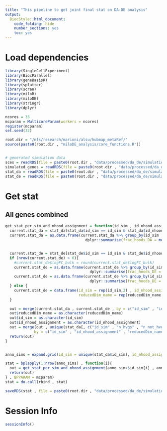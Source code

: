 ```yaml
---
title: "This pipeline to get joint final stat on DA-DE analysis"
output:
  BiocStyle::html_document:
    code_folding: hide
    number_sections: yes
    toc: yes  
---
```

# Load dependencies

```r

library(SingleCellExperiment)
library(BiocParallel)
library(geneBasisR)
library(splatter)
library(scran)
library(miloR)
library(miloDE)
library(stringr)
library(dplyr)

ncores = 35
mcparam = MulticoreParam(workers = ncores)
register(mcparam)
set.seed(32)

root.dir = "/nfs/research/marioni/alsu/hubmap_metaRef/"
source(paste0(root.dir , "miloDE_analysis/core_functions.R"))


# generated simulation data
sces = readRDS(file = paste0(root.dir , "data/processed/da_de/simulations_controlled/sims.Rds"))
simulated_genes = readRDS(file = paste0(root.dir , "data/processed/da_de/simulations_controlled/simulated_genes.Rds"))
stat_da = readRDS(file = paste0(root.dir , "data/processed/da_de/simulations_controlled/stat_da.Rds"))
stat_de = readRDS(file = paste0(root.dir , "data/processed/da_de/simulations_controlled/stat_de.Rds"))

```

# Get stat

## All genes combined

```r


get_stat_per_sim_and_nhood_assignment = function(id_sim , id_nhood_assignment , reducedDim_name , spatialFDR_DA.thresh = 0.1 , spatialFDR_DE.thresh = 0.1){
  current.stat_da = stat_da[stat_da$id_sim == id_sim & stat_da$id_nhood_assignment == id_nhood_assignment & stat_da$reducedDim_name == reducedDim_name, ]
  current.stat_da = as.data.frame(current.stat_da %>% group_by(id_sim , id_nhood_assignment , reducedDim_name) %>%
                                    dplyr::summarise(frac_hoods_DA = mean(SpatialFDR <= spatialFDR_DA.thresh , na.rm = T)))


  current.stat_de = stat_de[stat_de$id_sim == id_sim & stat_de$id_nhood_assignment == id_nhood_assignment & stat_de$reducedDim_name == reducedDim_name, ]
  if (nrow(current.stat_de) > 0){
    #current.stat_de$logFC_bulk = round(current.stat_de$logFC_bulk)
    current.stat_de = as.data.frame(current.stat_de %>% group_by(id_sim , id_nhood_assignment , reducedDim_name , Gene , gene_type ) %>%
                                      dplyr::summarise(frac_hoods_DE = mean(pval_corrected_across_nhoods <= spatialFDR_DE.thresh , na.rm = T)))
    current.stat_de = as.data.frame(current.stat_de %>% group_by(id_sim , id_nhood_assignment , reducedDim_name , gene_type) %>%
                                      dplyr::summarise(frac_hoods_DE = mean(frac_hoods_DE)))
  } else {
    current.stat_de = data.frame(id_sim = rep(id_sim,2) , id_nhood_assignment = rep(id_nhood_assignment,2) ,
                                 reducedDim_name = rep(reducedDim_name , 2) , gene_type = c("marker" , "not_marker") , frac_hoods_DE = c(NaN , NaN))
  }

  out = merge(current.stat_da , current.stat_de , by = c("id_sim" , "id_nhood_assignment" , "reducedDim_name"))
  out$reducedDim_name = as.character(reducedDim_name)
  out$id_sim = as.character(id_sim)
  out$id_nhood_assignment = as.character(id_nhood_assignment)
  out = merge(out , unique(stat_da[, c("id_sim" , "n_hvgs" , "n_not_hvgs", "round_sim" , "order" , "k" , "seed" , "id_nhood_assignment" , "reducedDim_name")]) ,
             by = c("id_sim" , "id_nhood_assignment" , "reducedDim_name") , all.x = T , all.y = F)
  return(out)
}


anno_sims = expand.grid(id_sim = unique(stat_da$id_sim), id_nhood_assignment = unique(stat_da$id_nhood_assignment) ,  reducedDim_name = unique(stat_da$reducedDim_name))

stat = bplapply(1:nrow(anno_sims) , function(i){
  out = get_stat_per_sim_and_nhood_assignment(anno_sims$id_sim[i] , anno_sims$id_nhood_assignment[i] , anno_sims$reducedDim_name[i])
  return(out)
} , BPPARAM = mcparam)
stat = do.call(rbind , stat)

saveRDS(stat , file = paste0(root.dir , "data/processed/da_de/simulations_controlled/stat_combined_all_genes.Rds"))


```


# Session Info

```r
sessionInfo()
```
